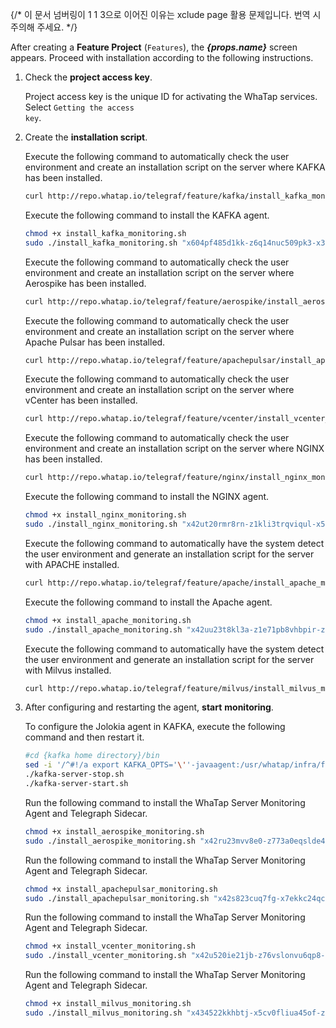 {/* 이 문서 넘버링이 1 1 3으로 이어진 이유는 xclude page 활용 문제입니다. 번역 시 주의해 주세요. */}

After creating a **Feature Project** (<code class='Features'>Features</code>), the ***{props.name}*** screen appears. Proceed with installation according to the following instructions. 

1. Check the **project access key**. 

   Project access key is the unique ID for activating the WhaTap services. Select <code class='my'>Getting the access key</code>. 

2. Create the **installation script**. 

   <InDoc pages="kafka-introduction">

   Execute the following command to automatically check the user environment and create an installation script on the server where KAFKA has been installed. 

   ```bash
   curl http://repo.whatap.io/telegraf/feature/kafka/install_kafka_monitoring.sh -o install_kafka_monitoring.sh
   ```

   Execute the following command to install the KAFKA agent.

   ```bash
   chmod +x install_kafka_monitoring.sh
   sudo ./install_kafka_monitoring.sh "x604pf485d1kk-z6q14nuc509pk3-x39moealrfodum" "13.124.11.223/13.209.172.35"
   ```

   </InDoc>

   <InDoc pages="aerospike-introduction">

   Execute the following command to automatically check the user environment and create an installation script on the server where Aerospike has been installed. 

   ```bash
   curl http://repo.whatap.io/telegraf/feature/aerospike/install_aerospike_monitoring.sh -o install_aerospike_monitoring.sh
   ```

   </InDoc>

   <InDoc pages="apache-pulsar-introduction">

   Execute the following command to automatically check the user environment and create an installation script on the server where Apache Pulsar has been installed. 

   ```bash
   curl http://repo.whatap.io/telegraf/feature/apachepulsar/install_apachepulsar_monitoring.sh -o install_apachepulsar_monitoring.sh
   ```

   </InDoc>

   <InDoc pages="vcenter-introduction">

   Execute the following command to automatically check the user environment and create an installation script on the server where vCenter has been installed. 

   ```bash
   curl http://repo.whatap.io/telegraf/feature/vcenter/install_vcenter_monitoring.sh -o install_vcenter_monitoring.sh
   ```

   </InDoc>

   <InDoc pages="nginx-introduction">

   Execute the following command to automatically check the user environment and create an installation script on the server where NGINX has been installed.

   ```bash
   curl http://repo.whatap.io/telegraf/feature/nginx/install_nginx_monitoring.sh -o install_nginx_monitoring.sh
   ```

   Execute the following command to install the NGINX agent.

   ```bash
   chmod +x install_nginx_monitoring.sh
   sudo ./install_nginx_monitoring.sh "x42ut20rmr8rn-z1kli3trqviqul-x5cm4quee6cdmj" "15.165.146.117"
   ```

   </InDoc>

   <InDoc pages="apache-introduction">

   Execute the following command to automatically have the system detect the user environment and generate an installation script for the server with APACHE installed.

   ```bash
   curl http://repo.whatap.io/telegraf/feature/apache/install_apache_monitoring.sh -o install_apache_monitoring.sh
   ```

   Execute the following command to install the Apache agent.

   ```bash
   chmod +x install_apache_monitoring.sh
   sudo ./install_apache_monitoring.sh "x42uu23t8kl3a-z1e71pb8vhbpir-z62lcfeuerbcp2" "15.165.146.117"
   ```

   </InDoc>

   <InDoc pages="milvus-introduction">

   Execute the following command to automatically have the system detect the user environment and generate an installation script for the server with Milvus installed.

   ```bash
   curl http://repo.whatap.io/telegraf/feature/milvus/install_milvus_monitoring.sh -o install_milvus_monitoring.sh
   ```

   </InDoc>

<Xclude pages="nginx-introduction,apache-introduction">

3. After configuring and restarting the agent, **start** **monitoring**.  

   <InDoc pages="kafka-introduction">

   To configure the Jolokia agent in KAFKA, execute the following command and then restart it.

   ```bash
   #cd {kafka home directory}/bin
   sed -i '/^#!/a export KAFKA_OPTS='\''-javaagent:/usr/whatap/infra/feature/jolokia-agent-jvm-2.0.1-javaagent.jar=port=8778,host=127.0.0.1'\''' kafka-server-start.sh
   ./kafka-server-stop.sh
   ./kafka-server-start.sh
   ```

   </InDoc>

   <InDoc pages="aerospike-introduction">

   Run the following command to install the WhaTap Server Monitoring Agent and Telegraph Sidecar.

   ```bash
   chmod +x install_aerospike_monitoring.sh
   sudo ./install_aerospike_monitoring.sh "x42ru23mvv8e0-z773a0eqslde4u-z32imrtin4l23j" "15.165.146.117"
   ```

   </InDoc>

   <InDoc pages="apache-pulsar-introduction">

   Run the following command to install the WhaTap Server Monitoring Agent and Telegraph Sidecar.

   ```bash
   chmod +x install_apachepulsar_monitoring.sh
   sudo ./install_apachepulsar_monitoring.sh "x42s823cuq7fg-x7ekkc24qctvr1-z51hfam8avhtls" "15.165.146.117"
   ```

   </InDoc>

   <InDoc pages="vcenter-introduction">

   Run the following command to install the WhaTap Server Monitoring Agent and Telegraph Sidecar.

   ```bash
   chmod +x install_vcenter_monitoring.sh
   sudo ./install_vcenter_monitoring.sh "x42u520ie21jb-z76vslonvu6qp8-x7dv18dj7fknuq" "15.165.146.117"
   ```

   </InDoc>

   <InDoc pages="milvus-introduction">

   Run the following command to install the WhaTap Server Monitoring Agent and Telegraph Sidecar.

   ```bash
   chmod +x install_milvus_monitoring.sh
   sudo ./install_milvus_monitoring.sh "x434522kkhbtj-x5cv0fliua45of-zmgqva9eakmg9" "15.165.146.117"
   ```

   </InDoc>

</Xclude>
